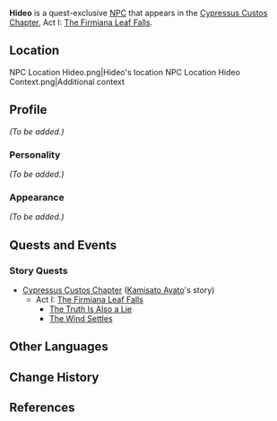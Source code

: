 {{Meta
|missing_NPC_profile  = yes
}}
{{Character Infobox
|type             = Quest NPC
|image            = NPC Hideo.png
|region           = Inazuma
|affiliation      = Kanjou Commission
|voiceEN          = [[imdb:nm13533319|Charles Nguyen]]<ref>Twitter: [https://twitter.com/CharlesNguyenVA/status/1509287650657775619 EN VA Self Announcement]</ref>
|voiceCN          = 
|voiceJP          = 
}}
'''Hideo''' is a quest-exclusive [[NPC]] that appears in the [[Cypressus Custos Chapter]], Act I: [[The Firmiana Leaf Falls]].

==Location==
<gallery hideaddbutton="true" captionalign="center">
NPC Location Hideo.png|Hideo's location
NPC Location Hideo Context.png|Additional context
</gallery>

==Profile==
<!--detailed story/lore information goes here-->
''(To be added.)''

===Personality===
''(To be added.)''

===Appearance===
''(To be added.)''

==Quests and Events==
===Story Quests===
* [[Cypressus Custos Chapter]] ([[Kamisato Ayato]]'s story)
** Act I: [[The Firmiana Leaf Falls]]
*** [[The Truth Is Also a Lie]]
*** [[The Wind Settles]]

==Other Languages==
{{Other Languages|default_hidden = 1
|en      = Hideo
|zhs     = 秀夫
|zhs_rm  = Xiùfū
|zht     = 秀夫
|zht_rm  = Xiùfū
|ja      = 秀夫
|ja_rm   = Hideo
|ko      = 히데오
|ko_rm   = Hide-o
|es      = Hideo
|fr      = Hideo
|ru      = Хидэо
|th      = Hideo
|vi      = Hideo
|de      = Hideo
|id      = Hideo
|pt      = Hideo
}}

==Change History==
{{Change History|2.6}}

==References==
{{Reflist}}